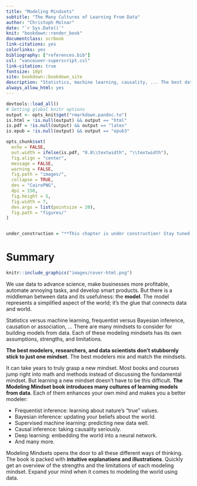 ```yaml
---
title: "Modeling Mindsets"
subtitle: "The Many Cultures of Learning From Data"
author: "Christoph Molnar"
date: "`r Sys.Date()`"
knit: "bookdown::render_book"
documentclass: scrbook
link-citations: yes
colorlinks: yes
bibliography: ["references.bib"]
csl: "vancouver-superscript.csl"
link-citation: true
fontsize: 10pt
site: bookdown::bookdown_site
description: "Statistics, machine learning, causality, ... The best data scientists don't mindlessly follow just one approach. The best data scientists have all modeling mindsets at their disposal -- and use the right tool for the right job."
always_allow_html: yes
---
```


```r
devtools::load_all()
# Setting global knitr options
output <- opts_knit$get("rmarkdown.pandoc.to")
is.html = !is.null(output) && output == "html"
is.pdf = !is.null(output) && output == "latex"
is.epub = !is.null(output) && output == "epub3" 

opts_chunk$set(
  echo = FALSE,
  out.width = ifelse(is.pdf, "0.8\\textwidth", "\\textwidth"),
  fig.align = "center",
  message = FALSE,
  warning = FALSE,
  fig.path = "images/", 
  collapse = TRUE,
  dev = "CairoPNG",
  dpi = 150, 
  fig.height = 5, 
  fig.width = 7,
  dev.args = list(pointsize = 20),
  fig.path = "figures/"
)


under_construction = "**This chapter is under construction! Stay tuned.**"
```


# Summary {-}

```r
knitr::include_graphics("images/cover-html.png")
```

<!-- TODO:

Write about how this book is unique:

- usually books/resources are about one mindset
- sometimes only comparing two: stats/ml, freq/bayes, ...
- parts of mindset are implicit in how community works
- lots of reading between the lines
- but this book makes it explicit and saves you years
-->

<!-- Background -->
We use data to advance science, make businesses more profitable, automate annoying tasks, and develop smart products.
But there is a middleman between data and its usefulness: the **model**.
The model represents a simplified aspect of the world; it's the glue that connects data and world.

<!-- Many mindsets available -->
Statistics versus machine learning, frequentist versus Bayesian inference, causation or association, ...
There are many mindsets to consider for building models from data.
Each of these modeling mindsets has its own assumptions, strengths, and limitations.

<!-- best mindset -->
**The best modelers, researchers, and data scientists don't stubbornly stick to just one mindset**.
The best modelers mix and match the mindsets.

<!-- difficulty with learning many mindsets -->
It can take years to truly grasp a new mindset.
Most books and courses jump right into math and methods instead of discussing the fundamental mindset.
But learning a new mindset doesn't have to be this difficult.
<!-- content -->
**The Modeling Mindset book introduces many cultures of learning models from data**.
Each of them enhances your own mind and makes you a better modeler: 

<!-- only list mindsets? without sentence?-->
* Frequentist inference: learning about nature's "true" values.
* Bayesian inference: updating your beliefs about the world.
* Supervised machine learning: predicting new data well.
* Causal inference: taking causality seriously.
* Deep learning: embedding the world into a neural network.
* And many more.

<!-- this book -->
Modeling Mindsets opens the door to all these different ways of thinking.
The book is packed with **intuitive explanations and illustrations**.
Quickly get an overview of the strengths and the limitations of each modeling mindset.
Expand your mind when it comes to modeling the world using data.

